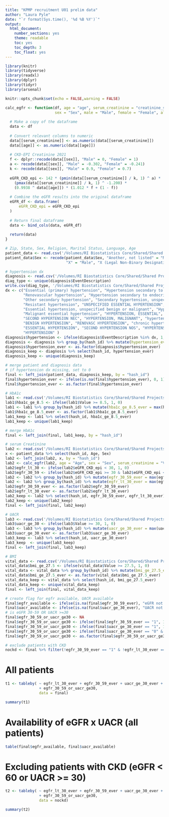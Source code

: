 ```yaml
---
title: "KPMP recruitment U01 prelim data"
author: "Laura Pyle"
date: "`r format(Sys.time(), '%d %B %Y')`"
output:
  html_document:
    number_sections: yes
    theme: readable
    toc: yes
    toc_depth: 3
    toc_float: yes
---
```


```r
library(knitr)
library(tidyverse)
library(readxl)
library(dplyr)
library(tidyr)
library(arsenal)

knitr::opts_chunk$set(echo = FALSE,warning = FALSE)
```

```r
calc_egfr <- function(df, age = "age", serum_creatinine = "creatinine_s", 
                      sex = "Sex", male = "Male", female = "Female", alpha = 0.5) {
  
  # Make a copy of the dataframe
  data <- df
  
  # Convert relevant columns to numeric
  data[[serum_creatinine]] <- as.numeric(data[[serum_creatinine]])
  data[[age]] <- as.numeric(data[[age]])
  
  # CKD-EPI Creatinine 2021
  f <- dplyr::recode(data[[sex]], "Male" = 0, "Female" = 1)
  a <- recode(data[[sex]], "Male" = -0.302, "Female" = -0.241)
  k <- recode(data[[sex]], "Male" = 0.9, "Female" = 0.7)
  
  eGFR_CKD_epi <- 142 * (pmin(data[[serum_creatinine]] / k, 1) ^ a) *
    (pmax(data[[serum_creatinine]] / k, 1) ^ -1.200) *
    (0.9938 ^ data[[age]]) * (1.012 * f + (1 - f))
  
  # Combine the eGFR results into the original dataframe
  eGFR_df <- data.frame(
      eGFR_CKD_epi = eGFR_CKD_epi
  )
  
  # Return final dataframe
  data <- bind_cols(data, eGFR_df)
  
  return(data)
}
```

```r
# Zip, State, Sex, Religion, Marital Status, Language, Age
patient_data <- read.csv('/Volumes/RI Biostatistics Core/Shared/Shared Projects/Laura/Peds Endo/Petter Bjornstad/Grants/KPMP recruitment site/Prelim data/patient_data.csv')
patient_data$Sex <- recode(patient_data$Sex, "Another, not listed" = "Male", "Nonbinary" = "Female", "Unknown" = "Male",
                           "X" = "Male", "X (Legal Non-Binary Designation)" = "Female")

# hypertension dx
diagnosis <- read.csv('/Volumes/RI Biostatistics Core/Shared/Shared Projects/Laura/Peds Endo/Petter Bjornstad/Grants/KPMP recruitment site/Prelim data/diagnosis_data.csv')
diag_type <- unique(diagnosis$EventDescription)
write.csv(diag_type, '/Volumes/RI Biostatistics Core/Shared/Shared Projects/Laura/Peds Endo/Petter Bjornstad/Grants/KPMP recruitment site/Prelim data/diagnoses.csv', row.names = F)
dx <- c("Essential (primary) hypertension", "Hypertension secondary to other renal disorders",
        "Renovascular hypertension", "Hypertension secondary to endocrine disorders",
        "Other secondary hypertension", "Secondary hypertension, unspecified",
        "Resistant hypertension", "UNSPECIFIED ESSENTIAL HYPERTENSION", "Benign essential hypertension",
        "Essential hypertension, unspecified benign or malignant", "Hypertension NOS",
        "Malignant essential hypertension", "HYPERTENSION, ESSENTIAL",
        "SECOND HYPERTENSION NEC", "HYPERTENSION, MALIGNANT", "hypertension", 
        "BENIGN HYPERTENSION", "RENOVASC HYPERTENSION", "chronic hypertension",
        "ESSENTIAL HYPERTENSION", "SECOND HYPERTENSION NOS", "HYPERTENSION NOS",
        "HYPERTENSION" )
diagnosis$hypertension <- ifelse(diagnosis$EventDescription %in% dx, 1, 0)
diagnosis <- diagnosis %>% group_by(hash_id) %>% mutate(hypertension_ever = max(hypertension)) 
diagnosis$hypertension_ever <- as.factor(diagnosis$hypertension_ever)
diagnosis_keep <- diagnosis %>% select(hash_id, hypertension_ever)
diagnosis_keep <- unique(diagnosis_keep)

# merge patient and diagnosis data
# if hypertension dx missing, set to 0
final <- left_join(patient_data, diagnosis_keep, by = "hash_id")
final$hypertension_ever <- ifelse(is.na(final$hypertension_ever), 0, 1)
final$hypertension_ever <- as.factor(final$hypertension_ever)

# HbA1c
lab1 <- read.csv('/Volumes/RI Biostatistics Core/Shared/Shared Projects/Laura/Peds Endo/Petter Bjornstad/Grants/KPMP recruitment site/Prelim data/lab1_data.csv')
lab1$hba1c_ge_8.5 <- ifelse(lab1$Value >= 8.5, 1, 0)
lab1 <- lab1 %>% group_by(hash_id) %>% mutate(hba1c_ge_8.5_ever = max(hba1c_ge_8.5)) 
lab1$hba1c_ge_8.5_ever <- as.factor(lab1$hba1c_ge_8.5_ever)
lab1_keep <- lab1 %>% select(hash_id, hba1c_ge_8.5_ever)
lab1_keep <- unique(lab1_keep)

# merge HbA1c 
final <- left_join(final, lab1_keep, by = "hash_id")

# serum Creatinine
lab2 <- read.csv('/Volumes/RI Biostatistics Core/Shared/Shared Projects/Laura/Peds Endo/Petter Bjornstad/Grants/KPMP recruitment site/Prelim data/lab2_data.csv')
x <- patient_data %>% select(hash_id, Age, Sex)
lab2 <- left_join(lab2, x, by = "hash_id")
lab2 <- calc_egfr(lab2, age = "Age", sex = "Sex", serum_creatinine = "Value")
lab2$egfr_lt_30 <- ifelse(lab2$eGFR_CKD_epi < 30, 1, 0)
lab2$egfr_30_59 <- ifelse(lab2$eGFR_CKD_epi >= 30 & lab2$eGFR_CKD_epi <= 59, 1, 0)
lab2 <- lab2 %>% group_by(hash_id) %>% mutate(egfr_30_59_ever = max(egfr_30_59))
lab2 <- lab2 %>% group_by(hash_id) %>% mutate(egfr_lt_30_ever = max(egfr_lt_30))  
lab2$egfr_30_59_ever <- as.factor(lab2$egfr_30_59_ever)
lab2$egfr_lt_30_ever <- as.factor(lab2$egfr_lt_30_ever)
lab2_keep <- lab2 %>% select(hash_id, egfr_30_59_ever, egfr_lt_30_ever)
lab2_keep <- unique(lab2_keep)
final <- left_join(final, lab2_keep)

# UACR
lab3 <- read.csv('/Volumes/RI Biostatistics Core/Shared/Shared Projects/Laura/Peds Endo/Petter Bjornstad/Grants/KPMP recruitment site/Prelim data/lab3_data.csv')
lab3$uacr_ge_30 <- ifelse(lab3$Value >= 30, 1, 0)
lab3 <- lab3 %>% group_by(hash_id) %>% mutate(uacr_ge_30_ever = max(uacr_ge_30)) 
lab3$uacr_ge_30_ever <- as.factor(lab3$uacr_ge_30_ever)
lab3_keep <- lab3 %>% select(hash_id, uacr_ge_30_ever)
lab3_keep  <- unique(lab3_keep)
final <- left_join(final, lab3_keep)

# BMI
vital_data <- read.csv('/Volumes/RI Biostatistics Core/Shared/Shared Projects/Laura/Peds Endo/Petter Bjornstad/Grants/KPMP recruitment site/Prelim data/vital_data.csv')
vital_data$bmi_ge_27.5 <- ifelse(vital_data$Value >= 27.5, 1, 0)
vital_data <- vital_data %>% group_by(hash_id) %>% mutate(bmi_ge_27.5_ever = max(bmi_ge_27.5))
vital_data$bmi_ge_27.5_ever <- as.factor(vital_data$bmi_ge_27.5_ever)
vital_data_keep <- vital_data %>% select(hash_id, bmi_ge_27.5_ever)
vital_data_keep <- unique(vital_data_keep)
final <- left_join(final, vital_data_keep)

# create flag for egfr available, UACR available
final$egfr_available <- ifelse(is.na(final$egfr_30_59_ever), "eGFR not available", "eGFR available")
final$uacr_available <- ifelse(is.na(final$uacr_ge_30_ever), "UACR not available", "UACR available")
# is eGFR 30-59 OR UACR >=30
final$egfr_30_59_or_uacr_ge30 <- NA
final$egfr_30_59_or_uacr_ge30 <- ifelse(final$egfr_30_59_ever == "1", 1, final$egfr_30_59_or_uacr_ge30)
final$egfr_30_59_or_uacr_ge30 <- ifelse(final$uacr_ge_30_ever == "1", 1, final$egfr_30_59_or_uacr_ge30)
final$egfr_30_59_or_uacr_ge30 <- ifelse(final$uacr_ge_30_ever == "0" & final$egfr_30_59_ever == 0, 0, final$egfr_30_59_or_uacr_ge30)
final$egfr_30_59_or_uacr_ge30 <- as.factor(final$egfr_30_59_or_uacr_ge30)

# exclude patients with CKD
nockd <- final %>% filter(!egfr_30_59_ever == "1" & !egfr_lt_30_ever == "1" & !uacr_ge_30_ever == "1")
```

# All patients

```r
t1 <- tableby( ~ egfr_lt_30_ever + egfr_30_59_ever + uacr_ge_30_ever + bmi_ge_27.5_ever + hba1c_ge_8.5_ever + hypertension_ever
               + egfr_30_59_or_uacr_ge30,
               data = final)
```

```r
summary(t1)
```

# Availability of eGFR x UACR (all patients)

```r
table(final$egfr_available, final$uacr_available)
```

# Excluding patients with CKD (eGFR < 60 or UACR >= 30)

```r
t2 <- tableby( ~ egfr_lt_30_ever + egfr_30_59_ever + uacr_ge_30_ever + bmi_ge_27.5_ever + hba1c_ge_8.5_ever + hypertension_ever
               + egfr_30_59_or_uacr_ge30,
               data = nockd)
```

```r
summary(t2)
```